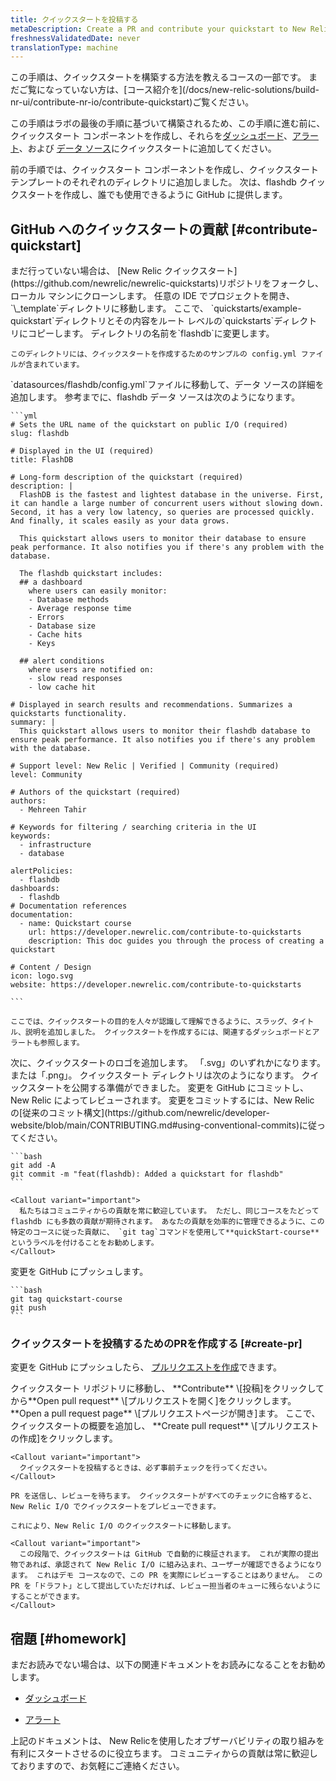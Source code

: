 ```yaml
---
title: クイックスタートを投稿する
metaDescription: Create a PR and contribute your quickstart to New Relic I/O
freshnessValidatedDate: never
translationType: machine
---
```


<Callout variant="tip">
  この手順は、クイックスタートを構築する方法を教えるコースの一部です。 まだご覧になっていない方は、[コース紹介を](/docs/new-relic-solutions/build-nr-ui/contribute-nr-io/contribute-quickstart)ご覧ください。

  この手順はラボの最後の手順に基づいて構築されるため、この手順に進む前に、クイックスタート コンポーネントを作成し、それらを[ダッシュボード](/docs/new-relic-solutions/build-nr-ui/contribute-nr-io/build-quickstart/add-dashboard)、[アラート](/docs/new-relic-solutions/build-nr-ui/contribute-nr-io/build-quickstart/add-alerts)、および [データ ソース](/docs/new-relic-solutions/build-nr-ui/contribute-nr-io/build-quickstart/add-data-source)にクイックスタートに追加してください。
</Callout>

前の手順では、クイックスタート コンポーネントを作成し、クイックスタート テンプレートのそれぞれのディレクトリに追加しました。 次は、flashdb クイックスタートを作成し、誰でも使用できるように GitHub に提供します。

## GitHub へのクイックスタートの貢献 [#contribute-quickstart]

<Steps>
  <Step>
    まだ行っていない場合は、 [New Relic クイックスタート](https://github.com/newrelic/newrelic-quickstarts)リポジトリをフォークし、ローカル マシンにクローンします。
  </Step>

  <Step>
    任意の IDE でプロジェクトを開き、 `\_template`ディレクトリに移動します。
  </Step>

  <Step>
    ここで、 `quickstarts/example-quickstart`ディレクトリとその内容をルート レベルの`quickstarts`ディレクトリにコピーします。 ディレクトリの名前を`flashdb`に変更します。

    このディレクトリには、クイックスタートを作成するためのサンプルの config.yml ファイルが含まれています。
  </Step>

  <Step>
    `datasources/flashdb/config.yml`ファイルに移動して、データ ソースの詳細を追加します。 参考までに、flashdb データ ソースは次のようになります。

    ```yml
    # Sets the URL name of the quickstart on public I/O (required)
    slug: flashdb

    # Displayed in the UI (required)
    title: FlashDB

    # Long-form description of the quickstart (required)
    description: |
      FlashDB is the fastest and lightest database in the universe. First, it can handle a large number of concurrent users without slowing down. Second, it has a very low latency, so queries are processed quickly. And finally, it scales easily as your data grows.

      This quickstart allows users to monitor their database to ensure peak performance. It also notifies you if there's any problem with the database. 

      The flashdb quickstart includes: 
      ## a dashboard 
        where users can easily monitor:
        - Database methods
        - Average response time
        - Errors
        - Database size
        - Cache hits
        - Keys

      ## alert conditions
        where users are notified on:
        - slow read responses
        - low cache hit 

    # Displayed in search results and recommendations. Summarizes a quickstarts functionality.
    summary: |
      This quickstart allows users to monitor their flashdb database to ensure peak performance. It also notifies you if there's any problem with the database. 

    # Support level: New Relic | Verified | Community (required)
    level: Community

    # Authors of the quickstart (required)
    authors:
      - Mehreen Tahir

    # Keywords for filtering / searching criteria in the UI
    keywords:
      - infrastructure
      - database

    alertPolicies:
      - flashdb
    dashboards:
      - flashdb
    # Documentation references
    documentation:
      - name: Quickstart course
        url: https://developer.newrelic.com/contribute-to-quickstarts
        description: This doc guides you through the process of creating a quickstart

    # Content / Design
    icon: logo.svg
    website: https://developer.newrelic.com/contribute-to-quickstarts

    ```

    ここでは、クイックスタートの目的を人々が認識して理解できるように、スラッグ、タイトル、説明を追加しました。 クイックスタートを作成するには、関連するダッシュボードとアラートも参照します。
  </Step>

  <Step>
    次に、クイックスタートのロゴを追加します。 「.svg」のいずれかになります。 または「.png」。 クイックスタート ディレクトリは次のようになります。
  </Step>

  <Step>
    クイックスタートを公開する準備ができました。 変更を GitHub にコミットし、New Relic によってレビューされます。 変更をコミットするには、New Relic の[従来のコミット構文](https://github.com/newrelic/developer-website/blob/main/CONTRIBUTING.md#using-conventional-commits)に従ってください。

    ```bash
    git add -A
    git commit -m "feat(flashdb): Added a quickstart for flashdb"
    ```

    <Callout variant="important">
      私たちはコミュニティからの貢献を常に歓迎しています。 ただし、同じコースをたどって flashdb にも多数の貢献が期待されます。 あなたの貢献を効率的に管理できるように、この特定のコースに従った貢献に、 `git tag`コマンドを使用して**quickStart-course**というラベルを付けることをお勧めします。
    </Callout>
  </Step>

  <Step>
    変更を GitHub にプッシュします。

    ```bash
    git tag quickstart-course
    git push
    ```
  </Step>
</Steps>

### クイックスタートを投稿するためのPRを作成する [#create-pr]

変更を GitHub にプッシュしたら、 [プルリクエストを作成](https://help.github.com/en/github/collaborating-with-issues-and-pull-requests/creating-a-pull-request)できます。

<Steps>
  <Step>
    クイックスタート リポジトリに移動し、 **Contribute** \[投稿]をクリックしてから**Open pull request** \[プルリクエストを開く]をクリックします。
  </Step>

  <Step>
    **Open a pull request page** \[プルリクエストページが開き]ます。 ここで、クイックスタートの概要を追加し、 **Create pull request** \[プルリクエストの作成]をクリックします。

    <Callout variant="important">
      クイックスタートを投稿するときは、必ず事前チェックを行ってください。
    </Callout>

    PR を送信し、レビューを待ちます。 クイックスタートがすべてのチェックに合格すると、New Relic I/O でクイックスタートをプレビューできます。

    これにより、New Relic I/O のクイックスタートに移動します。

    <Callout variant="important">
      この段階で、クイックスタートは GitHub で自動的に検証されます。 これが実際の提出物であれば、承認されて New Relic I/O に組み込まれ、ユーザーが確認できるようになります。 これはデモ コースなので、この PR を実際にレビューすることはありません。 この PR を「ドラフト」として提出していただければ、レビュー担当者のキューに残らないようにすることができます。
    </Callout>
  </Step>
</Steps>

## 宿題 [#homework]

まだお読みでない場合は、以下の関連ドキュメントをお読みになることをお勧めします。

* [ダッシュボード](/docs/query-your-data/explore-query-data/dashboards/introduction-dashboards)

* [アラート](/docs/alerts-applied-intelligence/overview/)

上記のドキュメントは、 New Relicを使用したオブザーバビリティの取り組みを有利にスタートさせるのに役立ちます。 コミュニティからの貢献は常に歓迎しておりますので、お気軽にご連絡ください。